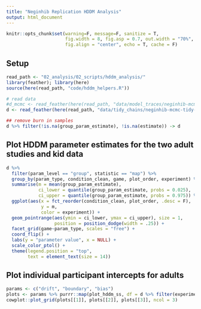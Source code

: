```yaml
---
title: "Neginhib Replication HDDM Analysis"
output: html_document
---
```


```r
knitr::opts_chunk$set(warning=F, message=F, sanitize = T, 
                      fig.width = 8, fig.asp = 0.7, out.width = "70%", 
                      fig.align = "center", echo = T, cache = F)
```

## Setup

```r
read_path <- "02_analysis/02_scripts/hddm_analysis/"
library(feather); library(here)
source(here(read_path, "code/hddm_helpers.R"))

# read data
#d_mcmc <- read_feather(here(read_path, "data/model_traces/neginhib-mcmc-within-tidy.feather"))
d <- read_feather(here(read_path, "data/tidy_chains/neginhib-mcmc-tidy-all.feather"))

## remove burn in samples
d %>% filter(!is.na(group_param_estimate), !is.na(estimate)) -> d
```

## Plot HDDM parameter estimates for the two adult studies and kid data

```r
d %>% 
  filter(param_level == "group", statistic == "map") %>% 
  group_by(param_type, condition_clean, game, plot_order, experiment) %>% 
  summarise(m = mean(group_param_estimate),
            ci_lower = quantile(group_param_estimate, probs = 0.025),
            ci_upper = quantile(group_param_estimate, probs = 0.975)) %>% 
  ggplot(aes(x = fct_reorder(condition_clean, plot_order, .desc = F),
             y = m, 
             color = experiment)) +
  geom_pointrange(aes(ymin = ci_lower, ymax = ci_upper), size = 1,
                  position = position_dodge(width = .25)) +
  facet_grid(game~param_type, scales = "free") +
  coord_flip() +
  labs(y = "parameter value", x = NULL) +
  scale_color_ptol() +
  theme(legend.position = "top",
        text = element_text(size = 14))  
```

## Plot individual participant intercepts for adults

```r
params <- c("drift", "boundary", "bias")
plots <- params %>% purrr::map(plot_hddm_ss, df = d %>% filter(experiment == "replication-filtered"))
cowplot::plot_grid(plots[[1]], plots[[2]], plots[[3]], ncol = 3)
```
